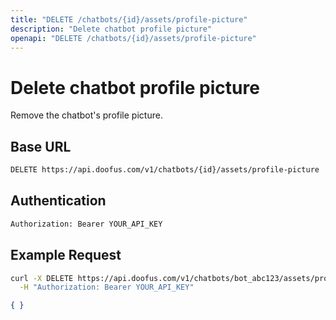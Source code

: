```yaml
---
title: "DELETE /chatbots/{id}/assets/profile-picture"
description: "Delete chatbot profile picture"
openapi: "DELETE /chatbots/{id}/assets/profile-picture"
---
```


# Delete chatbot profile picture

Remove the chatbot's profile picture.

## Base URL

```bash
DELETE https://api.doofus.com/v1/chatbots/{id}/assets/profile-picture
```

## Authentication

```bash
Authorization: Bearer YOUR_API_KEY
```

## Example Request

```bash
curl -X DELETE https://api.doofus.com/v1/chatbots/bot_abc123/assets/profile-picture \
  -H "Authorization: Bearer YOUR_API_KEY"
```

```json Response (204)
{ }
```
